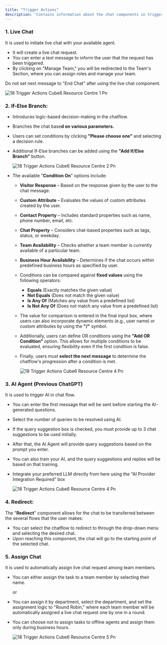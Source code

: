```yaml
---
title: "Trigger Actions"
description: "Contains information about the chat components in trigger actions."
---
```


### **1. Live Chat**

It is used to initiate live chat with your available agent.

- It will create a live chat request.
- You can enter a text message to inform the user that the request has been triggered.
- By clicking on "Manage Team," you will be redirected to the Team's Section, where you can assign roles and manage your team.

<Info>
  Do not set next message to "End Chat" after using the live chat component.
</Info>

![18 Trigger Actions  Cube6 Resource Centre 1 Pn](/images/how-botpenguin-works/trigger-action/18.trigger_actions__Cube6_resource_centre-1.png)

### **2. If-Else Branch:**

- Introduces logic-based decision-making in the chatflow.
- Branches the chat base**d on various parameters.**
- Users can set conditions by clicking **"Please choose one"** and selecting a decision rule.
- Additional If-Else branches can be added using the **"Add If/Else Branch"** button.

  ![18 Trigger Actions  Cube6 Resource Centre 2 Pn](/images/how-botpenguin-works/trigger-action/18.trigger_actions__Cube6_resource_centre-2.png)
- The available "**Condition On**" options include:
  - **Visitor Response** – Based on the response given by the user to the chat message.
  - **Custom Attribute** – Evaluates the values of custom attributes created by the user.
  - **Contact Property** – Includes standard properties such as name, phone number, email, etc.
  - **Chat Property** – Considers chat-based properties such as tags, status, or weekday.
  - **Team Availability** – Checks whether a team member is currently available of a particular team.
  - **Business Hour Availability** – Determines if the chat occurs within predefined business hours as specified by user.
  - Conditions can be compared against **fixed values** using the following operators:
    - **Equals** (Exactly matches the given value)
    - **Not Equals** (Does not match the given value)
    - **Is Any Of** (Matches any value from a predefined list)
    - **Is Not Any Of** (Does not match any value from a predefined list)
  - The value for comparison is entered in the final input box, where users can also incorporate dynamic elements (e.g., user name) or custom attributes by using the **"/"** symbol.
  - Additionally, users can define OR conditions using the **"Add OR Condition"** option. This allows for multiple conditions to be evaluated, ensuring flexibility even if the first condition is false.
  - Finally, users must **select the next message** to determine the chatflow's progression after a condition is met.

    ![18 Trigger Actions  Cube6 Resource Centre 4 Pn](/images/how-botpenguin-works/trigger-action/18.trigger_actions__Cube6_resource_centre-3.png)

### **3. AI Agent (Previous ChatGPT)**

It is used to trigger AI in chat flow.

- You can enter the first message that will be sent before starting the AI-generated questions.
- Select the number of queries to be resolved using AI.
- If the query suggestion box is checked, you must provide up to 3 chat suggestions to be used initially.
- After that, the AI Agent will provide query suggestions based on the prompt you enter.
- You can also train your AI, and the query suggestions and replies will be based on that training.
- Integrate your preferred LLM directly from here using the "AI Provider Integration Required" box

  ![18 Trigger Actions  Cube6 Resource Centre 4 Pn](/images/how-botpenguin-works/trigger-action/18.trigger_actions__Cube6_resource_centre-4.png)

### **4. Redirect:**

The "**Redirect**" component allows for the chat to be transferred between the several flows that the user makes:

- You can select the chatflow to redirect to through the drop-down menu and selecting the desired chat.
- Upon reaching this component, the chat will go to the starting point of the selected chat.

### **5. Assign Chat**

It is used to automatically assign live chat request among team members.

- You can either assign the task to a team member by selecting their name.

  or
- You can assign it by department, select the department, and set the assignment logic to "Round Robin," where each team member will be automatically assigned a live chat request one by one in a round.
- You can choose not to assign tasks to offline agents and assign them only during business hours.

  ![18 Trigger Actions  Cube6 Resource Centre 5 Pn](/images/how-botpenguin-works/trigger-action/18.trigger_actions__Cube6_resource_centre-5.png)